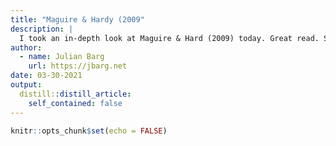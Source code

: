 ```yaml
---
title: "Maguire & Hardy (2009"
description: |
  I took an in-depth look at Maguire & Hard (2009) today. Great read. See my critical summary here: http://wiki.jbarg.net/Maguire%20&%20Hardy%202009
author:
  - name: Julian Barg
    url: https://jbarg.net
date: 03-30-2021
output:
  distill::distill_article:
    self_contained: false
---
```



```r
knitr::opts_chunk$set(echo = FALSE)
```


